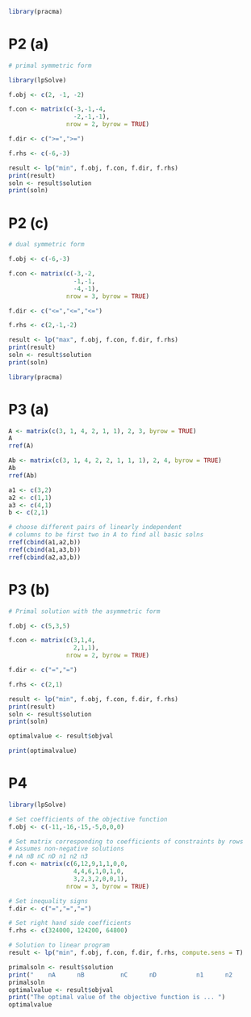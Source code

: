 ```r
library(pracma)
```

# P2 (a)

```r
# primal symmetric form

library(lpSolve)

f.obj <- c(2, -1, -2)

f.con <- matrix(c(-3,-1,-4,
                  -2,-1,-1),
                nrow = 2, byrow = TRUE)

f.dir <- c(">=",">=")

f.rhs <- c(-6,-3)

result <- lp("min", f.obj, f.con, f.dir, f.rhs)
print(result)
soln <- result$solution
print(soln)
```
# P2 (c)
```r
# dual symmetric form

f.obj <- c(-6,-3)

f.con <- matrix(c(-3,-2,
                  -1,-1,
                  -4,-1),
                nrow = 3, byrow = TRUE)

f.dir <- c("<=","<=","<=")

f.rhs <- c(2,-1,-2)

result <- lp("max", f.obj, f.con, f.dir, f.rhs)
print(result)
soln <- result$solution
print(soln)
```

```r
library(pracma)
```

# P3 (a)

```r
A <- matrix(c(3, 1, 4, 2, 1, 1), 2, 3, byrow = TRUE)
A
rref(A)

Ab <- matrix(c(3, 1, 4, 2, 2, 1, 1, 1), 2, 4, byrow = TRUE)
Ab
rref(Ab)

a1 <- c(3,2)
a2 <- c(1,1)
a3 <- c(4,1)
b <- c(2,1)

# choose different pairs of linearly independent 
# columns to be first two in A to find all basic solns
rref(cbind(a1,a2,b))
rref(cbind(a1,a3,b))
rref(cbind(a2,a3,b))

```
# P3 (b)
```r
# Primal solution with the asymmetric form

f.obj <- c(5,3,5)

f.con <- matrix(c(3,1,4,
                  2,1,1),
                nrow = 2, byrow = TRUE)

f.dir <- c("=","=")

f.rhs <- c(2,1)

result <- lp("min", f.obj, f.con, f.dir, f.rhs)
print(result)
soln <- result$solution
print(soln)

optimalvalue <- result$objval

print(optimalvalue)

```

# P4 

```r
library(lpSolve)

# Set coefficients of the objective function
f.obj <- c(-11,-16,-15,-5,0,0,0)

# Set matrix corresponding to coefficients of constraints by rows
# Assumes non-negative solutions
# nA nB nC nD n1 n2 n3
f.con <- matrix(c(6,12,9,1,1,0,0,
                  4,4,6,1,0,1,0,
                  3,2,3,2,0,0,1),
                nrow = 3, byrow = TRUE)

# Set inequality signs
f.dir <- c("=","=","=")

# Set right hand side coefficients
f.rhs <- c(324000, 124200, 64800)

# Solution to linear program
result <- lp("min", f.obj, f.con, f.dir, f.rhs, compute.sens = T)

primalsoln <- result$solution
print("    nA      nB          nC      nD           n1      n2          n3")
primalsoln
optimalvalue <- result$objval
print("The optimal value of the objective function is ... ")
optimalvalue
```
